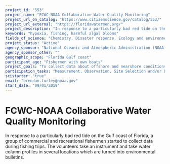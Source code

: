 ```yaml
---
project_id: "553"
project_name: "FCWC-NOAA Collaborative Water Quality Monitoring"
project_url_on_catalog: "https://www.citizenscience.gov/catalog/553/"
project_url_external: "https://floridawatermen.org/"
project_description: "In response to a particularly bad red tide on the Gulf coast of Florida, a group of commercial and recreational fishermen started to collect data during fishing trips. The volunteers take an instrument and take water column profiles in several locations which are turned into environmental bulletins."
keywords: "hypoxia, fishing, harmful algal blooms"
fields_of_science: "Chemistry, Disaster response, Ecology and environment, Nature and outdoors, Ocean/water and marine"
project_status: "Active"
agency_sponsor: "National Oceanic and Atmospheric Administration (NOAA)"
agency_sponsor_other: ""
geographic_scope: "Florida Gulf coast"
participant_age: "Fishermen with own boats"
project_goals: "To collect data about offshore and nearshore conditions before, during and after red tides on the Gulf coast of Florida. We are particularly interested in monitoring the development of hypoxic (low oxygen) areas that can be devastating to marine life. The data are used to make fishery management decisions and being used to develop hypoxia forecasting capabilities."
participation_tasks: "Measurement, Observation, Site Selection and/or Description"
scistarter: "true"
email: "brendan.turley@noaa.gov"
start_date: "09/01/2019"
---
```


# FCWC-NOAA Collaborative Water Quality Monitoring

In response to a particularly bad red tide on the Gulf coast of Florida, a group of commercial and recreational fishermen started to collect data during fishing trips. The volunteers take an instrument and take water column profiles in several locations which are turned into environmental bulletins.
